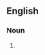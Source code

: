 ==English==

===Noun===
{{en-noun|head=[[short]]-[[short]] [[story]]|short-short stories}}

#{{alternative spelling of|short short story|lang=en}}